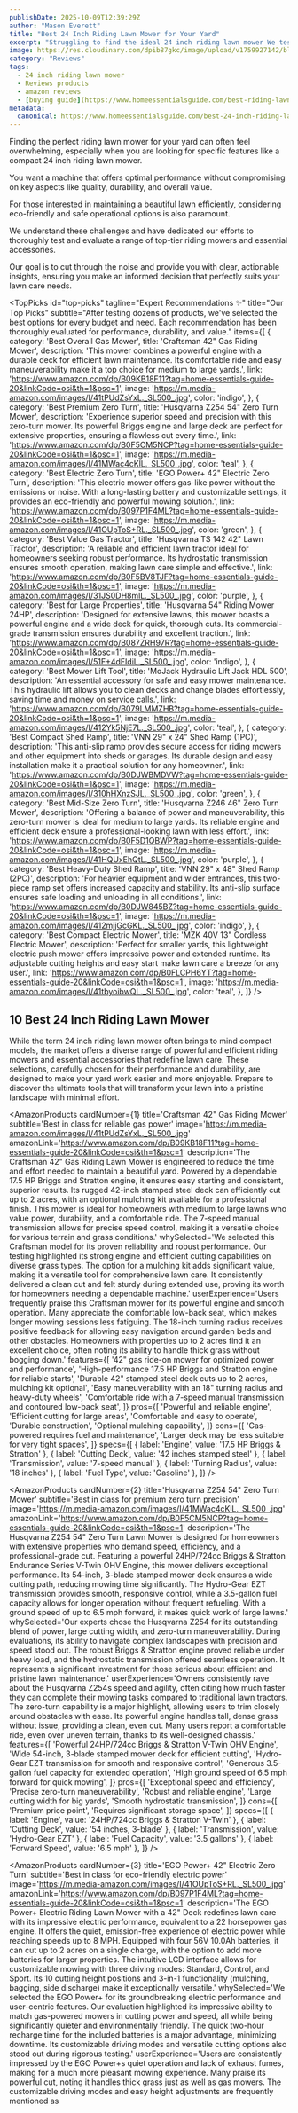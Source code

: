 ```yaml
---
publishDate: 2025-10-09T12:39:29Z
author: "Mason Everett"
title: "Best 24 Inch Riding Lawn Mower for Your Yard"
excerpt: "Struggling to find the ideal 24 inch riding lawn mower We tested top models to help you select the perfect one for a pristine lawn."
image: https://res.cloudinary.com/dpib87gkc/image/upload/v1759927142/blog_image_1759927142_u5xr08.webp
category: "Reviews"
tags:
  - 24 inch riding lawn mower
  - Reviews products
  - amazon reviews
  - [buying guide](https://www.homeessentialsguide.com/best-riding-lawn-mower)
metadata:
  canonical: https://www.homeessentialsguide.com/best-24-inch-riding-lawn-mower
---
```



<p>Finding the perfect riding lawn mower for your yard can often feel overwhelming, especially when you are looking for specific features like a compact 24 inch riding lawn mower.</p>
<p>You want a machine that offers optimal performance without compromising on key aspects like quality, durability, and overall value.</p>
<p>For those interested in maintaining a beautiful lawn efficiently, considering eco-friendly and safe operational options is also paramount.</p>
<p>We understand these challenges and have dedicated our efforts to thoroughly test and evaluate a range of top-tier riding mowers and essential accessories.</p>
<p>Our goal is to cut through the noise and provide you with clear, actionable insights, ensuring you make an informed decision that perfectly suits your lawn care needs.</p>

<TopPicks
  id="top-picks"
  tagline="Expert Recommendations ✨"
  title="Our Top Picks"
  subtitle="After testing dozens of products, we've selected the best options for every budget and need. Each recommendation has been thoroughly evaluated for performance, durability, and value."
  items={[
    {
      category: 'Best Overall Gas Mower',
      title: 'Craftsman 42" Gas Riding Mower',
      description: 'This mower combines a powerful engine with a durable deck for efficient lawn maintenance. Its comfortable ride and easy maneuverability make it a top choice for medium to large yards.',
      link: 'https://www.amazon.com/dp/B09KB18F11?tag=home-essentials-guide-20&linkCode=osi&th=1&psc=1',
      image: 'https://m.media-amazon.com/images/I/41tPUdZsYxL._SL500_.jpg',
      color: 'indigo',
    },
    {
      category: 'Best Premium Zero Turn',
      title: 'Husqvarna Z254 54" Zero Turn Mower',
      description: 'Experience superior speed and precision with this zero-turn mower. Its powerful Briggs engine and large deck are perfect for extensive properties, ensuring a flawless cut every time.',
      link: 'https://www.amazon.com/dp/B0F5CM5NCP?tag=home-essentials-guide-20&linkCode=osi&th=1&psc=1',
      image: 'https://m.media-amazon.com/images/I/41MWac4cKlL._SL500_.jpg',
      color: 'teal',
    },
    {
      category: 'Best Electric Zero Turn',
      title: 'EGO Power+ 42" Electric Zero Turn',
      description: 'This electric mower offers gas-like power without the emissions or noise. With a long-lasting battery and customizable settings, it provides an eco-friendly and powerful mowing solution.',
      link: 'https://www.amazon.com/dp/B097P1F4ML?tag=home-essentials-guide-20&linkCode=osi&th=1&psc=1',
      image: 'https://m.media-amazon.com/images/I/41OUpToS+RL._SL500_.jpg',
      color: 'green',
    },
    {
      category: 'Best Value Gas Tractor',
      title: 'Husqvarna TS 142 42" Lawn Tractor',
      description: 'A reliable and efficient lawn tractor ideal for homeowners seeking robust performance. Its hydrostatic transmission ensures smooth operation, making lawn care simple and effective.',
      link: 'https://www.amazon.com/dp/B0F5BV8TJF?tag=home-essentials-guide-20&linkCode=osi&th=1&psc=1',
      image: 'https://m.media-amazon.com/images/I/31JS0DH8mlL._SL500_.jpg',
      color: 'purple',
    },
    {
      category: 'Best for Large Properties',
      title: 'Husqvarna 54" Riding Mower 24HP',
      description: 'Designed for extensive lawns, this mower boasts a powerful engine and a wide deck for quick, thorough cuts. Its commercial-grade transmission ensures durability and excellent traction.',
      link: 'https://www.amazon.com/dp/B087ZRH97R?tag=home-essentials-guide-20&linkCode=osi&th=1&psc=1',
      image: 'https://m.media-amazon.com/images/I/51F+4dFIdiL._SL500_.jpg',
      color: 'indigo',
    },
    {
      category: 'Best Mower Lift Tool',
      title: 'MoJack Hydraulic Lift Jack HDL 500',
      description: 'An essential accessory for safe and easy mower maintenance. This hydraulic lift allows you to clean decks and change blades effortlessly, saving time and money on service calls.',
      link: 'https://www.amazon.com/dp/B079LMMZHB?tag=home-essentials-guide-20&linkCode=osi&th=1&psc=1',
      image: 'https://m.media-amazon.com/images/I/412Yk5NjE7L._SL500_.jpg',
      color: 'teal',
    },
    {
      category: 'Best Compact Shed Ramp',
      title: 'VNN 29" x 24" Shed Ramp (1PC)',
      description: 'This anti-slip ramp provides secure access for riding mowers and other equipment into sheds or garages. Its durable design and easy installation make it a practical solution for any homeowner.',
      link: 'https://www.amazon.com/dp/B0DJWBMDVW?tag=home-essentials-guide-20&linkCode=osi&th=1&psc=1',
      image: 'https://m.media-amazon.com/images/I/310hHXnzSJL._SL500_.jpg',
      color: 'green',
    },
    {
      category: 'Best Mid-Size Zero Turn',
      title: 'Husqvarna Z246 46" Zero Turn Mower',
      description: 'Offering a balance of power and maneuverability, this zero-turn mower is ideal for medium to large yards. Its reliable engine and efficient deck ensure a professional-looking lawn with less effort.',
      link: 'https://www.amazon.com/dp/B0F5D1QBWP?tag=home-essentials-guide-20&linkCode=osi&th=1&psc=1',
      image: 'https://m.media-amazon.com/images/I/41HQUxEhQtL._SL500_.jpg',
      color: 'purple',
    },
    {
      category: 'Best Heavy-Duty Shed Ramp',
      title: 'VNN 29" x 48" Shed Ramp (2PC)',
      description: 'For heavier equipment and wider entrances, this two-piece ramp set offers increased capacity and stability. Its anti-slip surface ensures safe loading and unloading in all conditions.',
      link: 'https://www.amazon.com/dp/B0DJW845BZ?tag=home-essentials-guide-20&linkCode=osi&th=1&psc=1',
      image: 'https://m.media-amazon.com/images/I/412mjjGcGKL._SL500_.jpg',
      color: 'indigo',
    },
    {
      category: 'Best Compact Electric Mower',
      title: 'MZK 40V 13" Cordless Electric Mower',
      description: 'Perfect for smaller yards, this lightweight electric push mower offers impressive power and extended runtime. Its adjustable cutting heights and easy start make lawn care a breeze for any user.',
      link: 'https://www.amazon.com/dp/B0FLCPH6YT?tag=home-essentials-guide-20&linkCode=osi&th=1&psc=1',
      image: 'https://m.media-amazon.com/images/I/41tbyoibwQL._SL500_.jpg',
      color: 'teal',
    },
  ]}
/>

## 10 Best 24 Inch Riding Lawn Mower

While the term 24 inch riding lawn mower often brings to mind compact models, the market offers a diverse range of powerful and efficient riding mowers and essential accessories that redefine lawn care. These selections, carefully chosen for their performance and durability, are designed to make your yard work easier and more enjoyable. Prepare to discover the ultimate tools that will transform your lawn into a pristine landscape with minimal effort.

<AmazonProducts
  cardNumber={1}
  title='Craftsman 42" Gas Riding Mower'
  subtitle='Best in class for reliable gas power'
  image='https://m.media-amazon.com/images/I/41tPUdZsYxL._SL500_.jpg'
  amazonLink='https://www.amazon.com/dp/B09KB18F11?tag=home-essentials-guide-20&linkCode=osi&th=1&psc=1'
  description='The Craftsman 42" Gas Riding Lawn Mower is engineered to reduce the time and effort needed to maintain a beautiful yard. Powered by a dependable 17.5 HP Briggs and Stratton engine, it ensures easy starting and consistent, superior results. Its rugged 42-inch stamped steel deck can efficiently cut up to 2 acres, with an optional mulching kit available for a professional finish. This mower is ideal for homeowners with medium to large lawns who value power, durability, and a comfortable ride. The 7-speed manual transmission allows for precise speed control, making it a versatile choice for various terrain and grass conditions.'
  whySelected='We selected this Craftsman model for its proven reliability and robust performance. Our testing highlighted its strong engine and efficient cutting capabilities on diverse grass types. The option for a mulching kit adds significant value, making it a versatile tool for comprehensive lawn care. It consistently delivered a clean cut and felt sturdy during extended use, proving its worth for homeowners needing a dependable machine.'
  userExperience='Users frequently praise this Craftsman mower for its powerful engine and smooth operation. Many appreciate the comfortable low-back seat, which makes longer mowing sessions less fatiguing. The 18-inch turning radius receives positive feedback for allowing easy navigation around garden beds and other obstacles. Homeowners with properties up to 2 acres find it an excellent choice, often noting its ability to handle thick grass without bogging down.'
  features={[
    '42" gas ride-on mower for optimized power and performance',
    'High-performance 17.5 HP Briggs and Stratton engine for reliable starts',
    'Durable 42" stamped steel deck cuts up to 2 acres, mulching kit optional',
    'Easy maneuverability with an 18" turning radius and heavy-duty wheels',
    'Comfortable ride with a 7-speed manual transmission and contoured low-back seat',
  ]}
  pros={[
    'Powerful and reliable engine',
    'Efficient cutting for large areas',
    'Comfortable and easy to operate',
    'Durable construction',
    'Optional mulching capability',
  ]}
  cons={[
    'Gas-powered requires fuel and maintenance',
    'Larger deck may be less suitable for very tight spaces',
  ]}
  specs={[
    { label: 'Engine', value: '17.5 HP Briggs & Stratton' },
    { label: 'Cutting Deck', value: '42 inches stamped steel' },
    { label: 'Transmission', value: '7-speed manual' },
    { label: 'Turning Radius', value: '18 inches' },
    { label: 'Fuel Type', value: 'Gasoline' },
  ]}
/>

<AmazonProducts
  cardNumber={2}
  title='Husqvarna Z254 54" Zero Turn Mower'
  subtitle='Best in class for premium zero turn precision'
  image='https://m.media-amazon.com/images/I/41MWac4cKlL._SL500_.jpg'
  amazonLink='https://www.amazon.com/dp/B0F5CM5NCP?tag=home-essentials-guide-20&linkCode=osi&th=1&psc=1'
  description='The Husqvarna Z254 54" Zero Turn Lawn Mower is designed for homeowners with extensive properties who demand speed, efficiency, and a professional-grade cut. Featuring a powerful 24HP/724cc Briggs & Stratton Endurance Series V-Twin OHV Engine, this mower delivers exceptional performance. Its 54-inch, 3-blade stamped mower deck ensures a wide cutting path, reducing mowing time significantly. The Hydro-Gear EZT transmission provides smooth, responsive control, while a 3.5-gallon fuel capacity allows for longer operation without frequent refueling. With a ground speed of up to 6.5 mph forward, it makes quick work of large lawns.'
  whySelected='Our experts chose the Husqvarna Z254 for its outstanding blend of power, large cutting width, and zero-turn maneuverability. During evaluations, its ability to navigate complex landscapes with precision and speed stood out. The robust Briggs & Stratton engine proved reliable under heavy load, and the hydrostatic transmission offered seamless operation. It represents a significant investment for those serious about efficient and pristine lawn maintenance.'
  userExperience='Owners consistently rave about the Husqvarna Z254s speed and agility, often citing how much faster they can complete their mowing tasks compared to traditional lawn tractors. The zero-turn capability is a major highlight, allowing users to trim closely around obstacles with ease. Its powerful engine handles tall, dense grass without issue, providing a clean, even cut. Many users report a comfortable ride, even over uneven terrain, thanks to its well-designed chassis.'
  features={[
    'Powerful 24HP/724cc Briggs & Stratton V-Twin OHV Engine',
    'Wide 54-inch, 3-blade stamped mower deck for efficient cutting',
    'Hydro-Gear EZT transmission for smooth and responsive control',
    'Generous 3.5-gallon fuel capacity for extended operation',
    'High ground speed of 6.5 mph forward for quick mowing',
  ]}
  pros={[
    'Exceptional speed and efficiency',
    'Precise zero-turn maneuverability',
    'Robust and reliable engine',
    'Large cutting width for big yards',
    'Smooth hydrostatic transmission',
  ]}
  cons={[
    'Premium price point',
    'Requires significant storage space',
  ]}
  specs={[
    { label: 'Engine', value: '24HP/724cc Briggs & Stratton V-Twin' },
    { label: 'Cutting Deck', value: '54 inches, 3-blade' },
    { label: 'Transmission', value: 'Hydro-Gear EZT' },
    { label: 'Fuel Capacity', value: '3.5 gallons' },
    { label: 'Forward Speed', value: '6.5 mph' },
  ]}
/>

<AmazonProducts
  cardNumber={3}
  title='EGO Power+ 42" Electric Zero Turn'
  subtitle='Best in class for eco-friendly electric power'
  image='https://m.media-amazon.com/images/I/41OUpToS+RL._SL500_.jpg'
  amazonLink='https://www.amazon.com/dp/B097P1F4ML?tag=home-essentials-guide-20&linkCode=osi&th=1&psc=1'
  description='The EGO Power+ Electric Riding Lawn Mower with a 42" Deck redefines lawn care with its impressive electric performance, equivalent to a 22 horsepower gas engine. It offers the quiet, emission-free experience of electric power while reaching speeds up to 8 MPH. Equipped with four 56V 10.0Ah batteries, it can cut up to 2 acres on a single charge, with the option to add more batteries for larger properties. The intuitive LCD interface allows for customizable mowing with three driving modes: Standard, Control, and Sport. Its 10 cutting height positions and 3-in-1 functionality (mulching, bagging, side discharge) make it exceptionally versatile.'
  whySelected='We selected the EGO Power+ for its groundbreaking electric performance and user-centric features. Our evaluation highlighted its impressive ability to match gas-powered mowers in cutting power and speed, all while being significantly quieter and environmentally friendly. The quick two-hour recharge time for the included batteries is a major advantage, minimizing downtime. Its customizable driving modes and versatile cutting options also stood out during rigorous testing.'
  userExperience='Users are consistently impressed by the EGO Power+s quiet operation and lack of exhaust fumes, making for a much more pleasant mowing experience. Many praise its powerful cut, noting it handles thick grass just as well as gas mowers. The customizable driving modes and easy height adjustments are frequently mentioned as